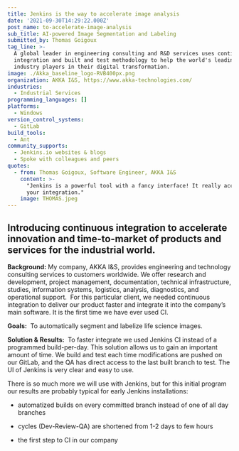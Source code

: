 ```yaml
---
title: Jenkins is the way to accelerate image analysis
date: '2021-09-30T14:29:22.000Z'
post_name: to-accelerate-image-analysis
sub_title: AI-powered Image Segmentation and Labeling
submitted_by: Thomas Goigoux
tag_line: >-
  A global leader in engineering consulting and R&D services uses continuous
  integration and built and test methodology to help the world's leading
  industry players in their digital transformation.
image: ./Akka_baseline_logo-RVB400px.png
organization: AKKA I&S, https://www.akka-technologies.com/
industries:
  - Industrial Services
programming_languages: []
platforms:
  - Windows
version_control_systems:
  - GitLab
build_tools:
  - Ant
community_supports:
  - Jenkins.io websites & blogs
  - Spoke with colleagues and peers
quotes:
  - from: Thomas Goigoux, Software Engineer, AKKA I&S
    content: >-
      "Jenkins is a powerful tool with a fancy interface! It really accelerates
      your integration."
    image: THOMAS.jpeg
---
```

## Introducing continuous integration to accelerate innovation and time-to-market of products and services for the industrial world.

**Background:** My company, AKKA I&S, provides engineering and technology consulting services to customers worldwide. We offer research and development, project management, documentation, technical infrastructure, studies, information systems, logistics, analysis, diagnostics, and operational support.  For this particular client, we needed continuous integration to deliver our product faster and integrate it into the company’s main software. It is the first time we have ever used CI.

**Goals:**  To automatically segment and labelize life science images.

<Testimonal idx="0" />

**Solution & Results:**  To faster integrate we used Jenkins CI instead of a programmed build-per-day. This solution allows us to gain an important amount of time. We build and test each time modifications are pushed on our GitLab, and the QA has direct access to the last built branch to test. The UI of Jenkins is very clear and easy to use.

There is so much more we will use with Jenkins, but for this initial program our results are probably typical for early Jenkins installations:

-   automatized builds on every committed branch instead of one of all day branches

-   cycles (Dev-Review-QA) are shortened from 1-2 days to few hours

-   the first step to CI in our company
